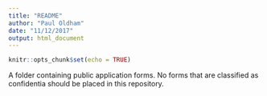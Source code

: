 ```yaml
---
title: "README"
author: "Paul Oldham"
date: "11/12/2017"
output: html_document
---
```


```r
knitr::opts_chunk$set(echo = TRUE)
```

A folder containing public application forms. No forms that are classified as confidentia should be placed in this repository.
